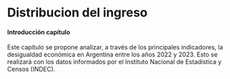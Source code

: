 # Distribucion del ingreso

#### Introducción capítulo 

Este capítulo se propone analizar, a través de los principales indicadores, la desigualdad económica en Argentina entre los años 2022 y 2023. Esto se realizará con  los datos informados por el Instituto Nacional de Estadística y Censos (INDEC).



